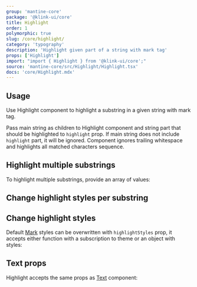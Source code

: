 ```yaml
---
group: 'mantine-core'
package: '@klink-ui/core'
title: Highlight
order: 1
polymorphic: true
slug: /core/highlight/
category: 'typography'
description: 'Highlight given part of a string with mark tag'
props: ['Highlight']
import: "import { Highlight } from '@klink-ui/core';"
source: 'mantine-core/src/Highlight/Highlight.tsx'
docs: 'core/Highlight.mdx'
---
```



## Usage

Use Highlight component to highlight a substring in a given string with mark tag.

Pass main string as children to Highlight component and string part that should be highlighted to `highlight` prop.
If main string does not include `highlight` part, it will be ignored.
Component ignores trailing whitespace and highlights all matched characters sequence.

<Demo data={HighlightDemos.configurator} />

## Highlight multiple substrings

To highlight multiple substrings, provide an array of values:

<Demo data={HighlightDemos.multiple} />

## Change highlight styles per substring

<Demo data={HighlightDemos.data} />

## Change highlight styles

Default [Mark](/core/mark/) styles can be overwritten with `highlightStyles` prop, it accepts either function with a subscription to theme
or an object with styles:

<Demo data={HighlightDemos.styles} />

## Text props

Highlight accepts the same props as [Text](/core/text/) component:

<Demo data={HighlightDemos.props} />
